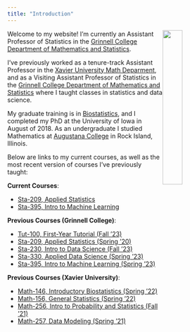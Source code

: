 ```yaml
---
title: "Introduction"
---
```


<img style="float: right; width:30%; height:30%;" src="pphoto.jpg"> Welcome to my website! I'm currently an Assistant Professor of Statistics in the [Grinnell College Department of Mathematics and Statistics](http://www.grinnell.edu/academics/areas/math-stats).

I've previously worked as a tenure-track Assistant Professor in the [Xavier University Math Deparment](https://www.xavier.edu/mathematics-department/index), and as a Visiting Assistant Professor of Statistics in the [Grinnell College Department of Mathematics and Statistics](http://www.grinnell.edu/academics/areas/math-stats) where I taught classes in statistics and data science.

My graduate training is in [Biostatistics](https://www.public-health.uiowa.edu/biostat/), and I completed my PhD at the University of Iowa in August of 2018. As an undergraduate I studied Mathematics at [Augustana College](https://www.augustana.edu/) in Rock Island, Illinois.

Below are links to my current courses, as well as the most recent version of courses I've previously taught:

**Current Courses**:

- [Sta-209, Applied Statistics](s209s24.html)
- [Sta-395, Intro to Machine Learning](MLs23.html)

**Previous Courses (Grinnell College)**:

- [Tut-100, First-Year Tutorial (Fall '23)](tut23.html)
- [Sta-209, Applied Statistics (Spring '20)](sta209s20.html)
- [Sta-230, Intro to Data Science (Fall '23)](s230f23.html)
- [Sta-330, Applied Data Science (Spring '23)](sta330s23.html)
- [Sta-395, Intro to Machine Learning (Spring '23)](MLs23.html)
    
**Previous Courses (Xavier University)**:

- [Math-146, Introductory Biostatistics (Spring '22)](m146s22.html)
- [Math-156, General Statistics (Spring '22)](m156s22.html)
- [Math-256, Intro to Probability and Statistics (Fall '21)](m256f21.html)
- [Math-257, Data Modeling (Spring '21)](m257s21.html)
    
